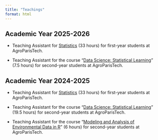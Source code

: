 ```yaml
---
title: "Teachings"
format: html
---
```


## Academic Year 2025-2026
* Teaching Assistant for [Statistics](https://ecampus.paris-saclay.fr/course/view.php?id=153544) (33 hours) for first-year students at AgroParisTech.

* Teaching Assistant for the course "[Data Science: Statistical Learning](https://ecampus.paris-saclay.fr/course/view.php?id=153085)" (7.5 hours) for second-year students at AgroParisTech.

## Academic Year 2024-2025
* Teaching Assistant for [Statistics](https://ecampus.paris-saclay.fr/course/view.php?id=153544) (33 hours) for first-year students at AgroParisTech.

* Teaching Assistant for the course "[Data Science: Statistical Learning](https://ecampus.paris-saclay.fr/course/view.php?id=153085)" (19.5 hours) for second-year students at AgroParisTech.

* Teaching Assistant for the course "[Modeling and Analysis of Environmental Data in R](https://ecampus.paris-saclay.fr/course/section.php?id=476931)" (6 hours) for second-year students at AgroParisTech.